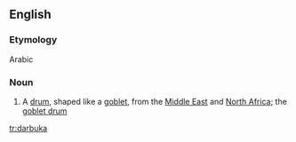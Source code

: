 ==English==
{{wikipedia}}
===Etymology===
Arabic

===Noun===
{{en-noun}}

#{{musici}} A [[drum]], shaped like a [[goblet]], from the [[Middle East]] and [[North Africa]]; the [[goblet drum]]

[[tr:darbuka]]